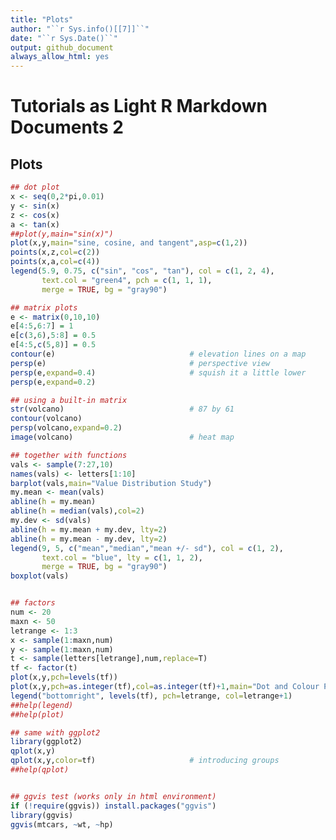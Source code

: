 ```yaml
---
title: "Plots"
author: "``r Sys.info()[[7]]``"
date: "``r Sys.Date()``"
output: github_document
always_allow_html: yes
---
```


# Tutorials as Light R Markdown Documents 2

## Plots

```r
## dot plot
x <- seq(0,2*pi,0.01)
y <- sin(x)
z <- cos(x)
a <- tan(x)
##plot(y,main="sin(x)")
plot(x,y,main="sine, cosine, and tangent",asp=c(1,2))
points(x,z,col=c(2))
points(x,a,col=c(4))
legend(5.9, 0.75, c("sin", "cos", "tan"), col = c(1, 2, 4),
       text.col = "green4", pch = c(1, 1, 1),
       merge = TRUE, bg = "gray90")

## matrix plots
e <- matrix(0,10,10)
e[4:5,6:7] = 1
e[c(3,6),5:8] = 0.5
e[4:5,c(5,8)] = 0.5
contour(e)                              # elevation lines on a map
persp(e)                                # perspective view
persp(e,expand=0.4)                     # squish it a little lower
persp(e,expand=0.2)

## using a built-in matrix
str(volcano)                            # 87 by 61
contour(volcano)
persp(volcano,expand=0.2)
image(volcano)                          # heat map

## together with functions
vals <- sample(7:27,10)
names(vals) <- letters[1:10]
barplot(vals,main="Value Distribution Study")
my.mean <- mean(vals)
abline(h = my.mean)
abline(h = median(vals),col=2)
my.dev <- sd(vals)
abline(h = my.mean + my.dev, lty=2)
abline(h = my.mean - my.dev, lty=2)
legend(9, 5, c("mean","median","mean +/- sd"), col = c(1, 2),
       text.col = "blue", lty = c(1, 1, 2),
       merge = TRUE, bg = "gray90")
boxplot(vals)


## factors
num <- 20
maxn <- 50
letrange <- 1:3
x <- sample(1:maxn,num)
y <- sample(1:maxn,num)
t <- sample(letters[letrange],num,replace=T)
tf <- factor(t)
plot(x,y,pch=levels(tf))
plot(x,y,pch=as.integer(tf),col=as.integer(tf)+1,main="Dot and Colour Per Factor")
legend("bottomright", levels(tf), pch=letrange, col=letrange+1)
##help(legend)
##help(plot)

## same with ggplot2
library(ggplot2)
qplot(x,y)
qplot(x,y,color=tf)                     # introducing groups
##help(qplot)


## ggvis test (works only in html environment)
if (!require(ggvis)) install.packages("ggvis")
library(ggvis)
ggvis(mtcars, ~wt, ~hp)

```